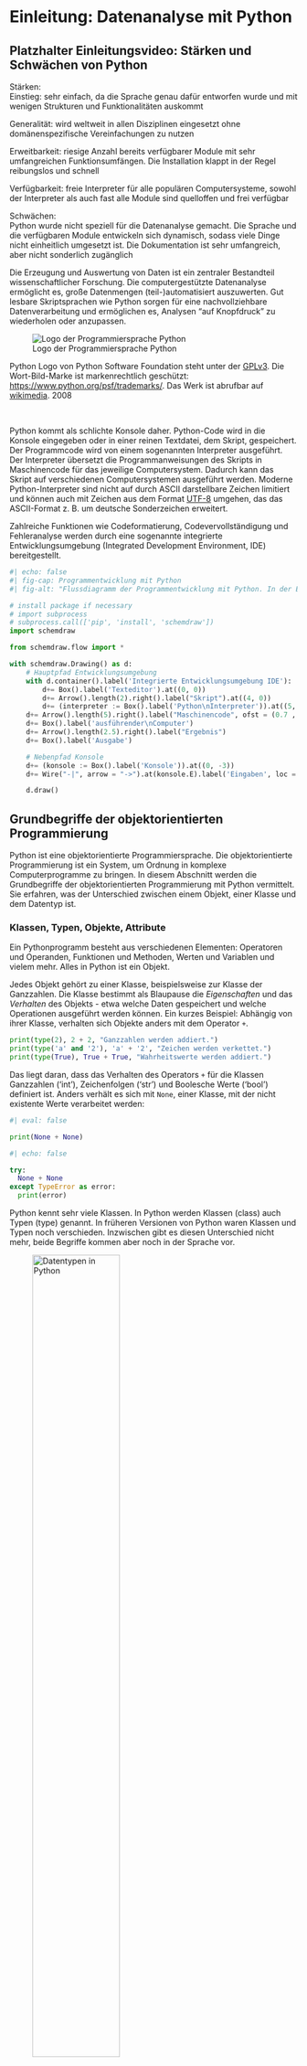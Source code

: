 # Einleitung: Datenanalyse mit Python

::: {.callout-note collapse="true"}
## Platzhalter Einleitungsvideo: Stärken und Schwächen von Python

Stärken:  
Einstieg: sehr einfach, da die Sprache genau dafür entworfen wurde und mit wenigen Strukturen und Funktionalitäten auskommt

Generalität: wird weltweit in allen Disziplinen eingesetzt ohne domänenspezifische Vereinfachungen zu nutzen

Erweitbarkeit: riesige Anzahl bereits verfügbarer Module mit sehr umfangreichen Funktionsumfängen. Die Installation klappt in der Regel reibungslos und schnell

Verfügbarkeit: freie Interpreter für alle populären Computersysteme, sowohl der Interpreter als auch fast alle Module sind quelloffen und frei verfügbar

Schwächen:  
Python wurde nicht speziell für die Datenanalyse gemacht. Die Sprache und die verfügbaren Module entwickeln sich dynamisch, sodass viele Dinge nicht einheitlich umgesetzt ist. Die Dokumentation ist sehr umfangreich, aber nicht sonderlich zugänglich
:::

Die Erzeugung und Auswertung von Daten ist ein zentraler Bestandteil wissenschaftlicher Forschung. Die computergestützte Datenanalyse ermöglicht es, große Datenmengen (teil-)automatisiert auszuwerten. Gut lesbare Skriptsprachen wie Python sorgen für eine nachvollziehbare Datenverarbeitung und ermöglichen es, Analysen "auf Knopfdruck" zu wiederholen oder anzupassen.

::: {.border}
![Logo der Programmiersprache Python](00-bilder/python-logo-and-wordmark-cc0-tm.png)

Python Logo von Python Software Foundation steht unter der [GPLv3](https://www.gnu.org/licenses/gpl-3.0.html). Die Wort-Bild-Marke ist markenrechtlich geschützt: <https://www.python.org/psf/trademarks/>. Das Werk ist abrufbar auf [wikimedia](https://de.m.wikipedia.org/wiki/Datei:Python_logo_and_wordmark.svg). 2008

::: 

&nbsp;

Python kommt als schlichte Konsole daher. Python-Code wird in die Konsole eingegeben oder in einer reinen Textdatei, dem Skript, gespeichert. Der Programmcode wird von einem sogenannten Interpreter ausgeführt. Der Interpreter übersetzt die Programmanweisungen des Skripts in Maschinencode für das jeweilige Computersystem. Dadurch kann das Skript auf verschiedenen Computersystemen ausgeführt werden. Moderne Python-Interpreter sind nicht auf durch ASCII darstellbare Zeichen limitiert und können auch mit Zeichen aus dem Format [UTF-8](https://de.wikipedia.org/wiki/UTF-8) umgehen, das das ASCII-Format z. B. um deutsche Sonderzeichen erweitert.

Zahlreiche Funktionen wie Codeformatierung, Codevervollständigung und Fehleranalyse werden durch eine sogenannte integrierte Entwicklungsumgebung (Integrated Development Environment, IDE) bereitgestellt.

``` python
#| echo: false
#| fig-cap: Programmentwicklung mit Python
#| fig-alt: "Flussdiagramm der Programmentwicklung mit Python. In der Entwicklungsumgebung wird ein Skript geschrieben, in der Konsole können Eingaben getätigt werden. Der Python Interpreter verarbeitet diese in Maschinencode, den der ausführende Computer in ein Ergebnis verarbeitet und Ausgibt."

# install package if necessary
# import subprocess
# subprocess.call(['pip', 'install', 'schemdraw'])
import schemdraw

from schemdraw.flow import *

with schemdraw.Drawing() as d:
    # Hauptpfad Entwicklungsumgebung
    with d.container().label('Integrierte Entwicklungsumgebung IDE'):
        d+= Box().label('Texteditor').at((0, 0))
        d+= Arrow().length(2).right().label("Skript").at((4, 0))
        d+= (interpreter := Box().label('Python\nInterpreter')).at((5, 0))
    d+= Arrow().length(5).right().label("Maschinencode", ofst = (0.7 , 0))
    d+= Box().label('ausführender\nComputer')
    d+= Arrow().length(2.5).right().label("Ergebnis")
    d+= Box().label('Ausgabe')

    # Nebenpfad Konsole
    d+= (konsole := Box().label('Konsole')).at((0, -3))
    d+= Wire("-|", arrow = "->").at(konsole.E).label('Eingaben', loc = "bottom").to(interpreter.S) # .S + .E (oder andere Richtungsangaben) müssen gesetzt werden, -| definiert eine zunächst horizontale, rechtwinkelige Kante

    d.draw()
```

## Grundbegriffe der objektorientierten Programmierung
Python ist eine objektorientierte Programmiersprache. Die objektorientierte Programmierung ist ein System, um Ordnung in komplexe Computerprogramme zu bringen. In diesem Abschnitt werden die Grundbegriffe der objektorientierten Programmierung mit Python vermittelt. Sie erfahren, was der Unterschied zwischen einem Objekt, einer Klasse und dem Datentyp ist.

### Klassen, Typen, Objekte, Attribute
Ein Pythonprogramm besteht aus verschiedenen Elementen: Operatoren und Operanden, Funktionen und Methoden, Werten und Variablen und vielem mehr. Alles in Python ist ein Objekt.

Jedes Objekt gehört zu einer Klasse, beispielsweise zur Klasse der Ganzzahlen. Die Klasse bestimmt als Blaupause die *Eigenschaften* und das *Verhalten* des Objekts - etwa welche Daten gespeichert und welche Operationen ausgeführt werden können. Ein kurzes Beispiel: Abhängig von ihrer Klasse, verhalten sich Objekte anders mit dem Operator `+`.

```python
print(type(2), 2 + 2, "Ganzzahlen werden addiert.")
print(type('a' and '2'), 'a' + '2', "Zeichen werden verkettet.")
print(type(True), True + True, "Wahrheitswerte werden addiert.")
```

Das liegt daran, dass das Verhalten des Operators `+` für die Klassen Ganzzahlen ('int'), Zeichenfolgen ('str') und Boolesche Werte ('bool') definiert ist. 
Anders verhält es sich mit `None`, einer Klasse, mit der nicht existente Werte verarbeitet werden:

```python
#| eval: false

print(None + None)
```

```python
#| echo: false

try:
  None + None
except TypeError as error:
  print(error)
```

Python kennt sehr viele Klassen. In Python werden Klassen (class) auch Typen (type) genannt. In früheren Versionen von Python waren Klassen und Typen noch verschieden. Inzwischen gibt es diesen Unterschied nicht mehr, beide Begriffe kommen aber noch in der Sprache vor.

::: {.border}
![Datentypen in Python](00-bilder/python3-standard-type-hierarchy.png){width="60%" fig-alt="Dargestellt ist eine Kategorisierung der Standardtypen in Python. Die Kategorisierung ist nicht vollständig deckungsgleich zu den in der Dokumentation genannten Kategorien von Datentypen. Der Typ None für Nullwerte hat keine weitere Unterteilung. Die Kategorie Numbers unterteilt sich in Zahlenwerte (Ganzzahlen, boolsche Wahrheitswerte), reele Zahlen (floats) und komplexe Zahlen. Die Kategorie Sequences unterteilt sich in Unveränderliche (Strings, Tuple, Bytes) und Veränderliche (Listen, Byte Arrays). Die Kategorie Set Types unterteilt sich in Sets (Mengen) und Frozen Sets. Die Kategorie Mappings enthält Dictionaries (Wörterbücher). Die Kategorie Callable umfasst Funktionen, Methoden und Klassen. Außerdem gibt es die Kategorie Module."}

Python 3. The standard type hierarchy. von Максим Пе ist lizensiert unter [CC BY SA 4.0](https://creativecommons.org/licenses/by-sa/4.0/deed.de) und abrufbar auf [wikimedia](https://commons.wikimedia.org/wiki/File:Python_3._The_standard_type_hierarchy.png). 2018
:::

&nbsp;

Zu welcher Klasse bzw. zu welchem Typ ein Objekt gehört, kann mit der Funktion `type()` ermittelt werden.

```python
print(type(print))
```

Attribute speichern Eigenschaften eines Objekts. Sie treten in der Form `objekt.attribut` auf und werden ohne nachfolgende Klammern aufgerufen. Attribute haben an dieser Stelle der Einführung keine praktische Bedeutung, werden uns aber später wieder begegnen. Eine zweite Form der Attribute ist die Methode. Methoden sind Funktionen, die zu einer bestimmten Klasse gehören. Methoden haben die Form `objekt.methode()`, werden also mit nachfolgenden Klammern aufgerufen. Die Benutzung von Funktionen und Methoden lernen wir in den kommenden Kapiteln kennen. Wie Sie die verfügbaren Attribute und Methoden eines Objekts bestimmen, erfahren Sie in @nte-attribute und @nte-methods.

## Programmcode formatieren
Bei der Formatierung von Python-Code müssen nur wenige Punkte beachtet werden. Um mit Python eine Ausgabe zu erzeugen, wird die Funktion `print(eingabe)` verwendet.  Diese Funktion gibt das Argument eingabe aus.

1. Zahlen und Operatoren können direkt eingegeben werden. Text, genauer eine Zeichenfolge, muss in einfache oder doppelte Anführungszeichen gesetzt werden, andernfalls interpretiert Python diesen als Namen eines Objekts. Zeichenfolgen können neben Buchstaben, Sonderzeichen und Zahlen enthalten.

```python
print(1 + 2)
print('123: Hallo Welt!')
text_variable = 'Hallo Python!'
print(text_variable)
```

2. Kommentare werden mit einer vorangestellten Raute `#` gekennzeichnet. Kommentare markieren Code, der nicht ausgeführt werden soll, oder Erläuterungen.

```python
# Ein reiner Kommentar
# print("Python ist großartig!") # auskommentierter Code, gefolgt von einem Kommentar
print("Python ist ziemlich gut.") # auszuführender Code, gefolgt von einem Kommentar
```

3. Ausdrücke müssen in einer Zeile stehen. Längere Ausdrücke können mit dem Backslash `\` über mehrere Zeilen fortgesetzt werden (hinter `\` darf keine `#` stehen). Innerhalb von Funktionen wie zum Beispiel `print()` können Zeilen nach jedem Komma fortgesetzt werden.

``` python
variable1 = 15
variable2 = 25

# Zeilenfortsetzung mit \
summe = variable1 + \
    variable2

# Zeilenfortsetzung innerhalb einer Funktion
print(variable1,
 variable2,
  summe)
```

*In dem obenstehenden Beispiel werden Variablen angelegt. Mit Variablen beschäftigten wir uns im nächsten Kapitel. Trotzdem möchte ich Sie bitten, sich variable1 und variable2 nocheinmal kurz anzusehen. Wir kommen später darauf zurück.*

4. Die Anzahl der Leerzeichen zwischen Operanden und Operatoren kann beliebig sein.

``` python
print(1+0, 1 + 1, 1 +                  2)
```

5. Die Einrückung mit Leerzeichen kennzeichnet einen zusammengehörigen Code-Block. Innerhalb eines Code-Blocks muss immer die gleiche Anzahl Leerzeichen verwendet werden. Es muss mindestens ein Leerzeichen gesetzt werden, ansonsten ist die Anzahl der Leerzeichen beliebig. Üblich sind 2 oder 4 Leerzeichen.  
Die folgende for-Schleife führt alle Anweisungen im eingerückten Ausführungsblock aus. Die anschließende, nicht eingerückte Zeile markiert den Beginn einer neuen, nicht zur Schleife gehörigen Anweisung.

```python
for i in range(2):
    print(variable1)
    print(variable2)
print(summe)
```

## Ausgabe formatieren
Mit sogenannten `f-Strings` können formatierte Zeichenfolgen erstellt werden. Formatierte Zeichenfolgen werden mit einem den Anführungsstrichen vorangestellten `f` erstellt. Werte und Variablen können durch Platzhalter eingesetzt werden, die mit geschweiften Klammern `{}` angegeben und mit Formattierungsinformationen versehen werden. Das Formatierungsformat innerhalb der geschweiften Klammer ist vereinfacht dargestellt:

```
{Variablenname:PlatzbedarfAusgabetyp}
```

Ein f-String mit Platzhaltern ohne Formatierungsinformationen:
```python
zahl1 = 5
zahl2 = 7
verhältnis = zahl1 / zahl2
print(f"Das Verhältnis von {zahl1} zu {zahl2} ist {verhältnis}.")
```

Die Anzahl der darzustellenden Nachkommastellen kann wie folgt festgelegt werden: `{verhältnis:.2f}`.

  - `:` leitet die Formatierungsbefehle ein.

  - `.` gibt an, dass Formatierungsinformationen für die Darstellung hinter dem Dezimaltrennzeichen folgen.

  - `2` ist der Wert für die darzustellenden Nachkommastellen.

  - `f` spezifiziert die Darstellung einer Gleitkommazahl 'float'.

```python
print(f"Das Verhältnis von {zahl1} zu {zahl2} ist {verhältnis:.2f}.")
```

Das Gleiche ist mit einem Wert möglich:
```python
print(f"Das Verhältnis ist genauer {0.7142857142857143:.3f}.")
```

Ein Wert für die insgesamt darzustellenden Stellen wird vor dem Dezimaltrennzeichen übergeben `{verhältnis:7.2f}` bzw. inklusive führender Nullen `{verhältnis:07.2f}`: 
```python
print(f"Das Verhältnis von {zahl1} zu {zahl2} ist {verhältnis:7.2f}.")
print(f"Das Verhältnis ist genauer {0.7142857142857143:07.3f}.")
```

Das Dezimaltrennzeichen zählt als eine Stelle.

Häufig verwendete Formatierungen sind:

::: {.panel-tabset}
## Ganze Zahlen
Ganze Zahlen haben den Ausgabetyp `d`.

| Formatierung | Ausgabe |
|---|--------|
| `nd` | n-Stellen werden für die Ausgabe verwendet |
| `0nd` | Ausgabe von n-Stellen, wobei die Leerstellen mit Nullen aufgefüllt werden. |
| `+d` | Ausgabe des Vorzeichens auch bei positiven Zahlen |

## Gleitkommazahlen
Gleitkommazahlen haben die Ausgabetypen `f` und `e`.

| Formatierung | Ausgabe |
|---|--------|
| `.mf` | m-Stellen werden für die Nachkommastellen genutzt. |
| `n.mf` | Insgesamt werden n-Stellen verwendet, wobei m-Stellen für die Nachkommastellen genutzt werden. |
| `n.me` | Genauso, aber die Ausgabe erfolgt in exponentieller Schreibweise. |

## Zeichenfolgen
Zeichenfolgen haben den Ausgabetyp `s`.

| Formatierung | Ausgabe |
|---|--------|
| `ns` | Insgesamt werden n-Stellen verwendet. |
| `<ns`, `>ns`, `^ns` | Genauso, jedoch wird die Zeichenfolge linksbündig, rechtsbündig bzw. zentriert platziert. |

:::

Eine Auflistung aller verfügbaren Ausgabetypen findet sich in der [Python Dokumentation](https://docs.python.org/3/library/stdtypes.html#printf-style-string-formatting).

## Aufgaben
1. Gleitkommazahlen können natürlich, z. B. {1015.39:12.4f}, oder wissenschaftlich, {1015.39:e}, dargestellt werden.
 
   - Verändern Sie die natürliche Schreibweise so, dass nur noch eine Stelle nach dem Komma angezeigt wird. Was fällt auf?
 
   - Verändern Sie die wissenschaftliche Schreibweise so, dass anstelle von `e` die Zehnerbasis als `E` geschrieben wird.

2. Wandeln Sie die Zahl 1015.39 in eine Zeichenfolge um und stellen Sie diese mit 12 Stellen rechtsbündig dar.

3. Geben Sie mit Hilfe der formatierten Zeichenfolge eine Tabelle aus, welche die Spalten $x$, $x^2$ und $x^3$ für ganze Zahlen zwischen -2 und 2 auflistet.


**Die Musterlösung kann Marc machen.**

::: {#tip-lösungausgabe .callout-tip collapse="true"}
## Musterlösung Ausgabe
:::

&nbsp;  

[@Arnold-2023-datentypen-und-grundlagen; @Arnold-2023-funktionen-module-dateien; @Arnold-2023-datenanalyse-python]

